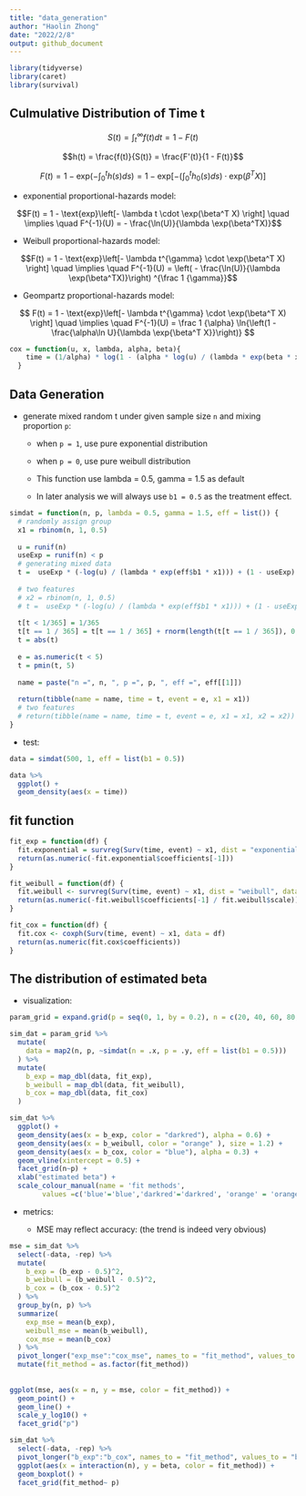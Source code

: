 ```yaml
---
title: "data_generation"
author: "Haolin Zhong"
date: "2022/2/8"
output: github_document
---
```


```r
library(tidyverse)
library(caret)
library(survival)
```


## Culmulative Distribution of Time t

$$S(t) = \displaystyle \int_t^{\infty} f(t)dt = 1 - F(t)$$

$$h(t) = \frac{f(t)}{S(t)} = \frac{F'(t)}{1 - F(t)}$$

$$F(t) = \displaystyle 1 - \text{exp}\left(-\int_0^t h(s)ds\right) = 1 - \text{exp} \left[ -(\int_0^t h_0(s)ds)  \cdot  \text{exp}(\beta^T X) \right]$$

  - exponential proportional-hazards model: 

$$F(t) = 1 - \text{exp}\left[- \lambda t \cdot \exp(\beta^T X) \right] \quad \implies \quad F^{-1}(U) = - \frac{\ln(U)}{\lambda \exp(\beta^TX)}$$
  
  - Weibull proportional-hazards model: 

$$F(t) = 1 - \text{exp}\left[- \lambda t^{\gamma} \cdot \exp(\beta^T X) \right] \quad \implies \quad F^{-1}(U) = \left( - \frac{\ln(U)}{\lambda \exp(\beta^TX)}\right) ^{\frac 1 {\gamma}}$$
  
  - Geompartz proportional-hazards model:
  
$$
F(t) = 1 - \text{exp}\left[- \lambda t^{\gamma} \cdot \exp(\beta^T X) \right] \quad \implies \quad F^{-1}(U) = \frac 1 {\alpha} \ln{\left(1 - \frac{\alpha\ln U}{\lambda \exp{\beta^T X}}\right)}
$$
  
```r
cox = function(u, x, lambda, alpha, beta){
    time = (1/alpha) * log(1 - (alpha * log(u) / (lambda * exp(beta * x))))
  }
```



## Data Generation

- generate mixed random t under given sample size `n` and mixing proportion `p`:
  
  - when `p = 1`, use pure exponential distribution
  
  - when `p = 0`, use pure weibull distribution
  
  - This function use lambda = 0.5, gamma = 1.5 as default
  
  - In later analysis we will always use `b1 = 0.5` as the treatment effect.
  
```r

simdat = function(n, p, lambda = 0.5, gamma = 1.5, eff = list()) {
  # randomly assign group
  x1 = rbinom(n, 1, 0.5)
  
  u = runif(n)
  useExp = runif(n) < p 
  # generating mixed data
  t =  useExp * (-log(u) / (lambda * exp(eff$b1 * x1))) + (1 - useExp) * (-log(u) / (lambda * exp(eff$b1 * x1)))^(1 / gamma)
  
  # two features
  # x2 = rbinom(n, 1, 0.5)
  # t =  useExp * (-log(u) / (lambda * exp(eff$b1 * x1))) + (1 - useExp) * (-log(u) / (lambda * exp(eff$b2 * x2)))^(1 / gamma)
  
  t[t < 1/365] = 1/365
  t[t == 1 / 365] = t[t == 1 / 365] + rnorm(length(t[t == 1 / 365]), 0, 1e-4)
  t = abs(t)
  
  e = as.numeric(t < 5)
  t = pmin(t, 5)
  
  name = paste("n =", n, ", p =", p, ", eff =", eff[[1]])
  
  return(tibble(name = name, time = t, event = e, x1 = x1))
  # two features
  # return(tibble(name = name, time = t, event = e, x1 = x1, x2 = x2))
}
```


- test:

```r
data = simdat(500, 1, eff = list(b1 = 0.5))

data %>% 
  ggplot() +
  geom_density(aes(x = time))
```

## fit function

```r
fit_exp = function(df) {
  fit.exponential = survreg(Surv(time, event) ~ x1, dist = "exponential", data = df)
  return(as.numeric(-fit.exponential$coefficients[-1]))
}

fit_weibull = function(df) {
  fit.weibull <- survreg(Surv(time, event) ~ x1, dist = "weibull", data = df)
  return(as.numeric(-fit.weibull$coefficients[-1] / fit.weibull$scale))
}

fit_cox = function(df) {
  fit.cox <- coxph(Surv(time, event) ~ x1, data = df)
  return(as.numeric(fit.cox$coefficients))
}
```



## The distribution of estimated beta

- visualization:

```r
param_grid = expand.grid(p = seq(0, 1, by = 0.2), n = c(20, 40, 60, 80, 100, 200, 400), rep = 1:100)

sim_dat = param_grid %>% 
  mutate(
    data = map2(n, p, ~simdat(n = .x, p = .y, eff = list(b1 = 0.5)))
  ) %>% 
  mutate(
    b_exp = map_dbl(data, fit_exp),
    b_weibull = map_dbl(data, fit_weibull),
    b_cox = map_dbl(data, fit_cox)
  )

sim_dat %>% 
  ggplot() +
  geom_density(aes(x = b_exp, color = "darkred"), alpha = 0.6) +
  geom_density(aes(x = b_weibull, color = "orange" ), size = 1.2) +
  geom_density(aes(x = b_cox, color = "blue"), alpha = 0.3) +
  geom_vline(xintercept = 0.5) +
  facet_grid(n~p) +
  xlab("estimated beta") +
  scale_colour_manual(name = 'fit methods', 
        values =c('blue'='blue','darkred'='darkred', 'orange' = 'orange'), labels = c('cox','exp', 'weibull'))
```


- metrics: 
  
  - MSE may reflect accuracy: (the trend is indeed very obvious)
  
```r
mse = sim_dat %>% 
  select(-data, -rep) %>%
  mutate(
    b_exp = (b_exp - 0.5)^2,
    b_weibull = (b_weibull - 0.5)^2,
    b_cox = (b_cox - 0.5)^2
  ) %>% 
  group_by(n, p) %>% 
  summarize(
    exp_mse = mean(b_exp),
    weibull_mse = mean(b_weibull),
    cox_mse = mean(b_cox)
  ) %>% 
  pivot_longer("exp_mse":"cox_mse", names_to = "fit_method", values_to = "mse") %>% 
  mutate(fit_method = as.factor(fit_method)) 
  
  
ggplot(mse, aes(x = n, y = mse, color = fit_method)) +
  geom_point() +
  geom_line() +
  scale_y_log10() +
  facet_grid("p")
```


```r
sim_dat %>% 
  select(-data, -rep) %>% 
  pivot_longer("b_exp":"b_cox", names_to = "fit_method", values_to = "beta") %>% 
  ggplot(aes(x = interaction(n), y = beta, color = fit_method)) +
  geom_boxplot() +
  facet_grid(fit_method~ p)
```



